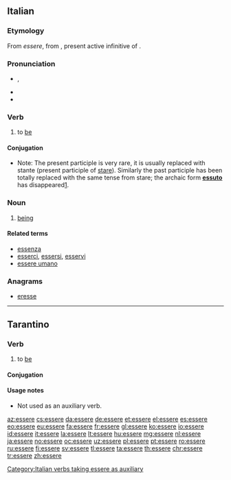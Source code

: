 ==Italian==

===Etymology===
From {{etyl|VL.|it}} ''essere'', from {{etyl|la|it}} {{term|esse|lang=la}}, present active infinitive of {{term|sum|lang=la}}.

===Pronunciation===
* {{IPA|/ˈɛs.se.re/|lang=it}}, {{X-SAMPA|/"Essere/|lang=it}}
* {{audio|It-essere.ogg|Audio}}
* {{hyphenation|ès|se|re}}

===Verb===
{{it-verb}}

# to [[be]]

====Conjugation====
* Note: The present participle is very rare, it is usually replaced with stante (present participle of [[stare]]). Similarly the past participle has been totally replaced with the same tense from stare; the archaic form '''[[essuto]]''' has disappeared[http://dizionari.hoepli.it/Dizionario_Italiano/parola/essuto.aspx?idD=1&Query=essuto&lettera=E].

{{it-conj
|inf=essere|aux=essere
|ger=essendo|presp=essente|pastp=stato
|pres1s=sono|pres2s=sei|pres3s=è|pres1p=siamo|pres2p=siete|pres3p=sono
|imperf1s=ero|imperf2s=eri|imperf3s=era|imperf1p=eravamo|imperf2p=eravate|imperf3p=erano
|prem1s=fui|prem2s=fosti|prem3s=fu|prem1p=fummo|prem2p=foste|prem3p=|prem3p=furono
|fut1s=sarò|fut2s=sarai|fut3s=sarà|fut1p=saremo|fut2p=sarete|fut3p=saranno
|cond1s=sarei|cond2s=saresti|cond3s=sarebbe|cond1p=saremmo|cond2p=sareste|cond3p=sarebbero
|sub123s=sia|sub1p=siamo|sub2p=siate|sub3p=siano
|impsub12s=fossi|impsub3s=fosse|impsub1p=fossimo|impsub2p=foste|impsub3p=fossero
|imp2s=sii|imp3s=sia|imp1p=siamo|imp2p=siate|imp3p=siano}}

===Noun===
{{it-noun|m|esseri}}

# [[being]]

====Related terms====
* [[essenza]]
* [[esserci]], [[essersi]], [[esservi]]
* [[essere umano]]

===Anagrams===
* [[eresse#Italian|eresse]]

[[Category:Italian verbs taking essere as auxiliary]]


----

==Tarantino==

===Verb===
{{head|roa-tar|verb}}

# {{context|intransitive|lang=roa-tar}} to [[be]]

====Conjugation====
{{roa-tar-conj|inf=essere|ger=?|pastp=?|
pres1s=so'|pres2s=sì|pres2s2=sìnde|pres3s=jè|pres3s2=jé|pres3s3=éte|pres1p=síme|pres2p=síte|pres3p=sò|pres3p2=sònde|
imperf1s=ére|imperf2s=ìre|imperf3s=ére|imperf3s2=jéve|imperf1p=èreme|imperf2p=írene|imperf3p=èrene|imperf3p2=jèvene|
perf1s=fuéve|perf2s=fuìste|perf3s=fu'|perf1p=fuèmme|perf2p=fuèsteve|perf3p=fúrene|
sub13s=sije|sub2s=sía|sub1p=síme|sub2p=síte|sub3p=síene|
impsub13s=fòsse|impsub2s=fuèsse|impsub1p=fòsseme|impsub2p=fuèsseve|impsub3p=fòssere
}}
<!-- gerund?, past participle?, conditional?, imperatives? -->

====Usage notes====
* Not used as an auxiliary verb.

[[az:essere]]
[[cs:essere]]
[[da:essere]]
[[de:essere]]
[[et:essere]]
[[el:essere]]
[[es:essere]]
[[eo:essere]]
[[eu:essere]]
[[fa:essere]]
[[fr:essere]]
[[gl:essere]]
[[ko:essere]]
[[io:essere]]
[[id:essere]]
[[it:essere]]
[[la:essere]]
[[lt:essere]]
[[hu:essere]]
[[mg:essere]]
[[nl:essere]]
[[ja:essere]]
[[no:essere]]
[[oc:essere]]
[[uz:essere]]
[[pl:essere]]
[[pt:essere]]
[[ro:essere]]
[[ru:essere]]
[[fi:essere]]
[[sv:essere]]
[[tl:essere]]
[[ta:essere]]
[[th:essere]]
[[chr:essere]]
[[tr:essere]]
[[zh:essere]]